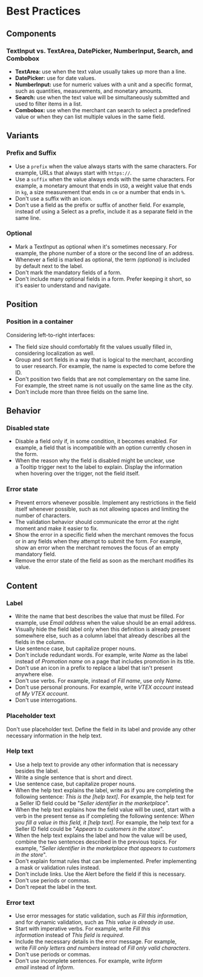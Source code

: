 # Best Practices

## Components

### TextInput vs. TextArea, DatePicker, NumberInput, Search, and Combobox

- **TextArea:** use when the text value usually takes up more than a line.
- **DatePicker:** use for date values.
- **NumberInput:** use for numeric values with a unit and a specific format, such as quantities, measurements, and monetary amounts.
- **Search:** use when the text value will be simultaneously submitted and used to filter items in a list.
- **Combobox:** use when the merchant can search to select a predefined value or when they can list multiple values in the same field.

## Variants

### Prefix and Suffix

- Use a `prefix` when the value always starts with the same characters. For example, URLs that always start with `https://`.
- Use a `suffix` when the value always ends with the same characters. For example, a monetary amount that ends in `USD`, a weight value that ends in `kg`, a size measurement that ends in `cm` or a number that ends in `%`.
- Don't use a suffix with an icon.
- Don't use a field as the prefix or suffix of another field. For example, instead of using a Select as a prefix, include it as a separate field in the same line.

### Optional

- Mark a TextInput as optional when it's sometimes necessary. For example, the phone number of a store or the second line of an address.
- Whenever a field is marked as optional, the term *(optional)* is included by default next to the label.
- Don't mark the mandatory fields of a form.
- Don't include many optional fields in a form. Prefer keeping it short, so it's easier to understand and navigate.

## Position

### Position in a container

Considering left-to-right interfaces:

- The field size should comfortably fit the values usually filled in, considering localization as well.
- Group and sort fields in a way that is logical to the merchant, according to user research. For example, the name is expected to come before the ID.
- Don't position two fields that are not complementary on the same line. For example, the street name is not usually on the same line as the city.
- Don't include more than three fields on the same line.

## Behavior

### Disabled state

- Disable a field only if, in some condition, it becomes enabled. For example, a field that is incompatible with an option currently chosen in the form.
- When the reason why the field is disabled might be unclear, use a Tooltip trigger next to the label to explain. Display the information when hovering over the trigger, not the field itself.

### Error state

- Prevent errors whenever possible. Implement any restrictions in the field itself whenever possible, such as not allowing spaces and limiting the number of characters.
- The validation behavior should communicate the error at the right moment and make it easier to fix.
- Show the error in a specific field when the merchant removes the focus or in any fields when they attempt to submit the form. For example, show an error when the merchant removes the focus of an empty mandatory field.
- Remove the error state of the field as soon as the merchant modifies its value.

## Content

### Label

- Write the name that best describes the value that must be filled. For example, use *Email address* when the value should be an email address.
- Visually hide the field label only when this definition is already present somewhere else, such as a column label that already describes all the fields in the column.
- Use sentence case, but capitalize proper nouns.
- Don't include redundant words. For example, write *Name* as the label instead of *Promotion name* on a page that includes promotion in its title.
- Don't use an icon in a prefix to replace a label that isn't present anywhere else.
- Don't use verbs. For example, instead of *Fill name*, use only *Name*.
- Don't use personal pronouns. For example, write *VTEX account* instead of *My VTEX account*.
- Don't use interrogations.

### Placeholder text

Don't use placeholder text. Define the field in its label and provide any other necessary information in the help text.

### Help text

- Use a help text to provide any other information that is necessary besides the label.
- Write a single sentence that is short and direct.
- Use sentence case, but capitalize proper nouns.
- When the help text explains the label, write as if you are completing the following sentence: *This is the [help text]*. For example, the help text for a Seller ID field could be "*Seller identifier in the marketplace*".
- When the help text explains how the field value will be used, start with a verb in the present tense as if completing the following sentence: *When you fill a value in this field, it [help text]*. For example, the help text for a Seller ID field could be "*Appears to customers in the store*".
- When the help text explains the label and how the value will be used, combine the two sentences described in the previous topics. For example, "*Seller identifier in the marketplace that appears to customers in the store*".
- Don't explain format rules that can be implemented. Prefer implementing a mask or validation rules instead.
- Don't include links. Use the Alert before the field if this is necessary.
- Don't use periods or commas.
- Don't repeat the label in the text.

### Error text

- Use error messages for static validation, such as *Fill this information*, and for dynamic validation, such as *This value is already in use*.
- Start with imperative verbs. For example, write *Fill this information* instead of *This field is required*.
- Include the necessary details in the error message. For example, write *Fill only letters and numbers* instead of *Fill only valid characters*.
- Don't use periods or commas.
- Don't use incomplete sentences. For example, write *Inform email* instead of *Inform*.